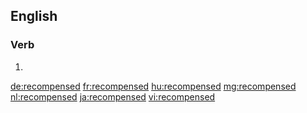 ==English==

===Verb===
{{head|en}}

# {{en-past of|recompense}}

[[de:recompensed]]
[[fr:recompensed]]
[[hu:recompensed]]
[[mg:recompensed]]
[[nl:recompensed]]
[[ja:recompensed]]
[[vi:recompensed]]